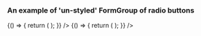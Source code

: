 
<Meta title="DCXLibrary/Form/Group" component={FormGroup} />

### An example of 'un-styled' FormGroup of radio buttons
<Canvas>
  <Story name="un-styled">
    {() => {
      return (
        <FormGroup
            name='name-of-group'
            legend={{
              text: 'Heading text customisable by a given priority of type number between 1 to 6 (inclusive)',
              heading: {
                priority: 2
              }
            }}
            items={[
              {
                label: 'item-label',
                value: 'yes'
              },
              {
                label: 'item-label',
                value: 'no'
              }
            ]}
        />
      );
    }}
    />
  </Story>
</Canvas>

<Canvas>
  <Story name="error">
    {() => {
      return (
        <FormGroup
          name='name-of-group'
          items={[
            {
              label: 'item-label',
              value: 'yes'
            }
          ]}
        />
      );
    }}
    />
  </Story>
</Canvas>

<Props of={FormGroup} />